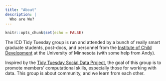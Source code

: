 ```yaml
---
title: "About"
description: |
  Who are We?
---
```


```r
knitr::opts_chunk$set(echo = FALSE)
```

The ICD Tidy Tuesday group is run and attended by a bunch of really smart graduate students, post-docs, and personnel from the [Institute of Child Development](https://icd.umn.edu/) at the University of Minnesota (with some help from Andy).

Inspired by the [Tidy Tuesday Social Data Project](https://thomasmock.netlify.app/post/tidytuesday-a-weekly-social-data-project-in-r/), the goal of this group is to promote members' computational skills, especially those for working with data. This group is about community, and we learn from each other. 